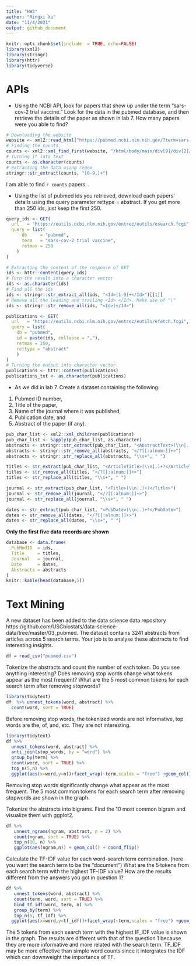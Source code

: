```yaml
---
title: "HW3"
author: "Mingxi Xu"
date: "11/4/2021"
output: github_document
---
```


```r
knitr::opts_chunk$set(include  = TRUE, echo=FALSE)
library(xml2)
library(stringr)
library(httr)
library(tidyverse)
```

# APIs

- Using the NCBI API, look for papers that show up under the term "sars-cov-2 trial vaccine." Look for the data in the pubmed database, and then retrieve the details of the paper as shown in lab 7. How many papers were you able to find?

```r
# Downloading the website
website <- xml2::read_html("https://pubmed.ncbi.nlm.nih.gov/?term=sars-cov-2+trial+vaccine")
# Finding the counts
counts <- xml2::xml_find_first(website, "/html/body/main/div[9]/div[2]/div[2]/div[1]/div[1]/span")
# Turning it into text
counts <- as.character(counts)
# Extracting the data using regex
stringr::str_extract(counts, "[0-9,]+")
```

I am able to find `r counts ` papers.
 

- Using the list of pubmed ids you retrieved, download each papers’ details using the query parameter rettype = abstract. If you get more than 250 ids, just keep the first 250.


```r
query_ids <- GET(
  url   = "https://eutils.ncbi.nlm.nih.gov/entrez/eutils/esearch.fcgi",
  query = list(
      db     = "pubmed",
      term   = "sars-cov-2 trial vaccine",
      retmax = 250
    )
)

```




```r
# Extracting the content of the response of GET
ids <- httr::content(query_ids)
# Turn the result into a character vector
ids <- as.character(ids)
# Find all the ids 
ids <- stringr::str_extract_all(ids, "<Id>[1-9]+</Id>")[[1]]
# Remove all the leading and trailing <Id> </Id>. Make use of "|"
ids <- stringr::str_remove_all(ids, "<Id>|</Id>")
```




```r
publications <- GET(
  url   = "https://eutils.ncbi.nlm.nih.gov/entrez/eutils/efetch.fcgi",
  query = list(
    db = "pubmed",
    id = paste(ids, collapse = ","),
    retmax = 250,
    rettype = "abstract"
    )
)
# Turning the output into character vector
publications <- httr::content(publications)
publications_txt <- as.character(publications)
```



- As we did in lab 7. Create a dataset containing the following:

1. Pubmed ID number,
2. Title of the paper,
3. Name of the journal where it was published,
4. Publication date, and
5. Abstract of the paper (if any).


```r
pub_char_list <- xml2::xml_children(publications)
pub_char_list <- sapply(pub_char_list, as.character)
abstracts <- stringr::str_extract(pub_char_list, "<AbstractText>(\\n|.)+</AbstractText>")
abstracts <- stringr::str_remove_all(abstracts, "</?[[:alnum:]]+>")
abstracts <- stringr::str_replace_all(abstracts, "\\s+", " ")
```


```r
titles <- str_extract(pub_char_list, "<ArticleTitle>(\\n|.)+?</ArticleTitle>")
titles <- str_remove_all(titles, "</?[[:alnum:]]+>")
titles <- str_replace_all(titles, "\\s+", " ")
```

```r
journal <- str_extract(pub_char_list, "<Title>(\\n|.)+?</Title>")
journal <- str_remove_all(journal, "</?[[:alnum:]]+>")
journal <- str_replace_all(journal, "\\s+", " ")

```
 
```r
dates <- str_extract(pub_char_list, "<PubDate>(\\n|.)+?</PubDate>")
dates <- str_remove_all(dates, "</?[[:alnum:]]+>")
dates <- str_replace_all(dates, "\\s+", " ")

```

**Only the first five data records are shown**

```r
database <- data.frame(
  PubMedID  = ids,
  Title     = titles,
  Journal   = journal,
  Date      = dates,
  Abstracts = abstracts
)
knitr::kable(head(database,5))

```




# Text Mining
A new dataset has been added to the data science data repository https://github.com/USCbiostats/data-science-data/tree/master/03_pubmed. The dataset contains 3241 abstracts from articles across 5 search terms. Your job is to analyse these abstracts to find interesting insights.

```r

df = read_csv("pubmed.csv")
```

Tokenize the abstracts and count the number of each token. Do you see anything interesting? Does removing stop words change what tokens appear as the most frequent? What are the 5 most common tokens for each search term after removing stopwords?

```r
library(tidytext)
df  %>% unnest_tokens(word, abstract) %>%
  count(word, sort = TRUE) 
```

Before removing stop words, the tokenized words are not informative, top words are the, of, and, etc. They are not interesting. 


```r
library(tidytext)
df %>%
  unnest_tokens(word, abstract) %>%
  anti_join(stop_words, by = "word") %>%
  group_by(term) %>%
  count(word, sort = TRUE) %>%
  top_n(5,n) %>%
  ggplot(aes(x=word,y=n))+facet_wrap(~term,scales = "free") +geom_col()+coord_flip()

```

Removing stop words significantly change what appear as the most frequent. The 5 most common tokens for each search term after removing stopwords are shown in the graph.




Tokenize the abstracts into bigrams. Find the 10 most common bigram and visualize them with ggplot2.

```r
df %>%
   unnest_ngrams(ngram, abstract, n = 2) %>%
   count(ngram, sort = TRUE) %>%
   top_n(10, n) %>%
   ggplot(aes(ngram,n)) + geom_col() + coord_flip()

```

Calculate the TF-IDF value for each word-search term combination. (here you want the search term to be the “document”) What are the 5 tokens from each search term with the highest TF-IDF value? How are the results different from the answers you got in question 1?


```r
df %>%
   unnest_tokens(word, abstract) %>%
   count(term, word, sort = TRUE) %>%
   bind_tf_idf(word, term, n) %>%
   group_by(term) %>%
   top_n(5, tf_idf) %>%
  ggplot(aes(x=word,y=tf_idf))+facet_wrap(~term,scales = "free") +geom_col()+coord_flip()

```

The 5 tokens from each search term with the highest IF_IDF value is shown in the graph. The results are different with that of the question 1 because they are more informative and more related with the search term. TF_IDF may be more effective than simple word counts since it intergrates the IDF which can downweight the importance of TF.